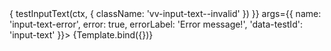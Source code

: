 

<Meta title="Components/InputText/Error" component={VvInputText} />

<Canvas>
	<Story
		name="Error"
		play={async (ctx) => {
			testInputText(ctx, {
				className: 'vv-input-text--invalid'
			})
		}}
		args={{
			name: 'input-text-error',
			error: true,
			errorLabel: 'Error message!',
			'data-testId': 'input-text'
		}}>
		{Template.bind({})}
	</Story>
</Canvas>
